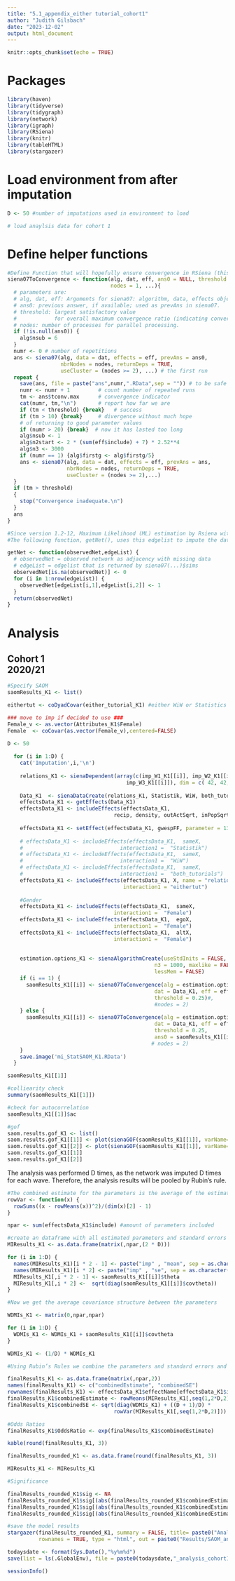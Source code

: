 ---
title: "5.1_appendix_either tutorial_cohort1"
author: "Judith Gilsbach"
date: "2023-12-02"
output: html_document
---

```{r setup, include=FALSE}
knitr::opts_chunk$set(echo = TRUE)
```

# Packages
```{r}
library(haven)
library(tidyverse)
library(tidygraph)
library(network)
library(igraph)
library(RSiena)
library(knitr)
library(tableHTML)
library(stargazer)
```

# Load environment from after imputation
```{r}
D <- 50 #number of imputations used in environment to load

# load anaylsis data for cohort 1
```


# Define helper functions

```{r}
#Define Function that will hopefully ensure convergence in RSiena (this is from Siena Manual)
siena07ToConvergence <- function(alg, dat, eff, ans0 = NULL, threshold = 0.25,
                                 nodes = 1, ...){
  # parameters are:
  # alg, dat, eff: Arguments for siena07: algorithm, data, effects object.
  # ans0: previous answer, if available; used as prevAns in siena07.
  # threshold: largest satisfactory value
  #            for overall maximum convergence ratio (indicating convergence).
  # nodes: number of processes for parallel processing.
  if (!is.null(ans0)) {
    alg$nsub = 6
  }
  numr <- 0 # number of repetitions
  ans <- siena07(alg, data = dat, effects = eff, prevAns = ans0,
                 nbrNodes = nodes, returnDeps = TRUE,
                 useCluster = (nodes >= 2), ...) # the first run
  repeat {
    save(ans, file = paste("ans",numr,".RData",sep = "")) # to be safe
    numr <- numr + 1         # count number of repeated runs
    tm <- ans$tconv.max      # convergence indicator
    cat(numr, tm,"\n")       # report how far we are
    if (tm < threshold) {break}   # success
    if (tm > 10) {break}     # divergence without much hope
    # of returning to good parameter values
    if (numr > 20) {break}  # now it has lasted too long
    alg$nsub <- 1
    alg$n2start <- 2 * (sum(eff$include) + 7) * 2.52**4
    alg$n3 <- 3000
    if (numr == 1) {alg$firstg <- alg$firstg/5}
    ans <- siena07(alg, data = dat, effects = eff, prevAns = ans,
                   nbrNodes = nodes, returnDeps = TRUE,
                   useCluster = (nodes >= 2),...)
  }
  if (tm > threshold)
  {
    stop("Convergence inadequate.\n")
  }
  ans
}

#Since version 1.2-12, Maximum Likelihood (ML) estimation by Rsiena with returnDeps = TRUE returns an edgelist of the final network at the end of the phase 3 simulation.
#The following function, getNet(), uses this edgelist to impute the data.

getNet <- function(observedNet,edgeList) {
  # observedNet = observed network as adjacency with missing data
  # edgeList = edgelist that is returned by siena07(...)$sims
  observedNet[is.na(observedNet)] <- 0
  for (i in 1:nrow(edgeList)) {
    observedNet[edgeList[i,1],edgeList[i,2]] <- 1
  }
  return(observedNet)
}


```

# Analysis
## Cohort 1 <br> 2020/21
```{r}
#Specify SAOM
saomResults_K1 <- list()

eithertut <- coDyadCovar(either_tutorial_K1) #either WiW or Statistics tutorial group shared

### move to imp if decided to use ###
Female_v <- as.vector(Attributes_K1$Female)
Female  <- coCovar(as.vector(Female_v),centered=FALSE)

D <- 50
  
  for (i in 1:D) {
    cat('Imputation',i,'\n')
    
    relations_K1 <- sienaDependent(array(c(imp_W1_K1[[i]], imp_W2_K1[[i]],
                                      imp_W3_K1[[i]]), dim = c( 42, 42, 3)))
  
    Data_K1  <- sienaDataCreate(relations_K1, Statistik, WiW, both_tutorials, Female,eithertut) 
    effectsData_K1 <- getEffects(Data_K1)
    effectsData_K1 <- includeEffects(effectsData_K1,
                                  recip, density, outActSqrt, inPopSqrt, inActSqrt, outIso)
    
    effectsData_K1 <- setEffect(effectsData_K1, gwespFF, parameter = 138)
    
    # effectsData_K1 <- includeEffects(effectsData_K1,  sameX,
    #                               interaction1 =  "Statistik")
    # effectsData_K1 <- includeEffects(effectsData_K1,  sameX,
    #                               interaction1 =  "WiW")
    # effectsData_K1 <- includeEffects(effectsData_K1,  sameX,
    #                               interaction1 =  "both_tutorials")
    effectsData_K1 <- includeEffects(effectsData_K1, X, name = "relations_K1",
                                     interaction1 = "eithertut")
    
    #Gender
    effectsData_K1 <- includeEffects(effectsData_K1,  sameX,
                                  interaction1 =  "Female")
    effectsData_K1 <- includeEffects(effectsData_K1,  egoX,
                                  interaction1 =  "Female")
    effectsData_K1 <- includeEffects(effectsData_K1,  altX,
                                  interaction1 =  "Female")
    
    
    estimation.options_K1 <- sienaAlgorithmCreate(useStdInits = FALSE, seed = 312,
                                               n3 = 1000, maxlike = FALSE, cond = FALSE,
                                               lessMem = FALSE)
    if (i == 1) {
      saomResults_K1[[i]] <- siena07ToConvergence(alg = estimation.options_K1,
                                               dat = Data_K1, eff = effectsData_K1,
                                               threshold = 0.25)#,
                                               #nodes = 2)
    } else {
      saomResults_K1[[i]] <- siena07ToConvergence(alg = estimation.options_K1,
                                               dat = Data_K1, eff = effectsData_K1,
                                               threshold = 0.25,
                                               ans0 = saomResults_K1[[i - 1]])#, 
                                              # nodes = 2)
    }
    save.image('mi_StatSAOM_K1.RData') 
  }

saomResults_K1[[1]]
```

```{r}
#colliearity check
summary(saomResults_K1[[1]])

#check for autocorrelation
saomResults_K1[[1]]$ac
```

```{r}
#gof
saom.results.gof_K1 <- list()
saom.results.gof_K1[[1]] <- plot(sienaGOF(saomResults_K1[[1]], varName="relations_K1", OutdegreeDistribution))
saom.results.gof_K1[[2]] <- plot(sienaGOF(saomResults_K1[[1]], varName="relations_K1", IndegreeDistribution))
saom.results.gof_K1[[1]]
saom.results.gof_K1[[2]]
```

The analysis was performed D times, as the network was imputed D times for each wave. Therefore, the analysis results will be pooled by Rubin's rule.
```{r}
#The combined estimate for the parameters is the average of the estimates of the D analyses
rowVar <- function(x) {
  rowSums((x - rowMeans(x))^2)/(dim(x)[2] - 1)
}

npar <- sum(effectsData_K1$include) #amount of parameters included

#create an dataframe with all estimated parameters and standard errors
MIResults_K1 <- as.data.frame(matrix(,npar,(2 * D)))

for (i in 1:D) {
  names(MIResults_K1)[i * 2 - 1] <- paste("imp" , "mean", sep = as.character(i))
  names(MIResults_K1)[i * 2] <- paste("imp" , "se", sep = as.character(i))
  MIResults_K1[,i * 2 - 1] <- saomResults_K1[[i]]$theta
  MIResults_K1[,i * 2] <-  sqrt(diag(saomResults_K1[[i]]$covtheta))
}

#Now we get the average covariance structure between the parameters

WDMIs_K1 <- matrix(0,npar,npar)

for (i in 1:D) {
  WDMIs_K1 <- WDMIs_K1 + saomResults_K1[[i]]$covtheta
}

WDMIs_K1 <- (1/D) * WDMIs_K1

#Using Rubin’s Rules we combine the parameters and standard errors and complete the procedure

finalResults_K1 <- as.data.frame(matrix(,npar,2))
names(finalResults_K1) <- c("combinedEstimate", "combinedSE")
rownames(finalResults_K1) <- effectsData_K1$effectName[effectsData_K1$include]
finalResults_K1$combinedEstimate <- rowMeans(MIResults_K1[,seq(1,2*D,2)])
finalResults_K1$combinedSE <- sqrt(diag(WDMIs_K1) + ((D + 1)/D) *
                                  rowVar(MIResults_K1[,seq(1,2*D,2)]))

#Odds Ratios
finalResults_K1$OddsRatio <- exp(finalResults_K1$combinedEstimate)

kable(round(finalResults_K1, 3))

finalResults_rounded_K1 <- as.data.frame(round(finalResults_K1, 3))

MIResults_K1 <- MIResults_K1

#Significance

finalResults_rounded_K1$sig <- NA
finalResults_rounded_K1$sig[(abs(finalResults_rounded_K1$combinedEstimate) - abs(finalResults_rounded_K1$combinedSE)*1.96)>0]<- "*"
finalResults_rounded_K1$sig[(abs(finalResults_rounded_K1$combinedEstimate) - abs(finalResults_rounded_K1$combinedSE)*2.58)>0]<- "**"
finalResults_rounded_K1$sig[(abs(finalResults_rounded_K1$combinedEstimate) - abs(finalResults_rounded_K1$combinedSE)*3.29)>0]<- "***"

#save the model results
stargazer(finalResults_rounded_K1, summary = FALSE, title= paste0("Analysis results cohort 1, 1st wave imputed with stationary SAOM ",D,"imputations"),
          rownames = TRUE, type = "html", out = paste0("Results/SAOM_analysis_results_K1_either_",D,"_imputations.html"))

```

```{r}
todaysdate <- format(Sys.Date(),"%y%m%d")
save(list = ls(.GlobalEnv), file = paste0(todaysdate,"_analysis_cohort1_environment_",D,"imp","_either_tutorial.Rdata"))
```

```{r}
sessionInfo()
```

